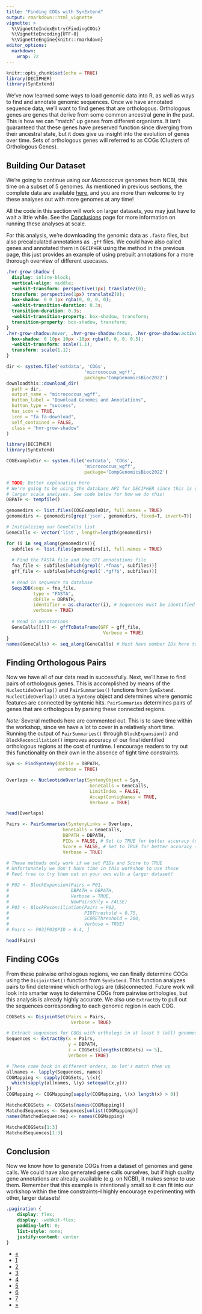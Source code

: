 ```yaml
---
title: "Finding COGs with SynExtend"
output: rmarkdown::html_vignette
vignette: >
  %\VignetteIndexEntry{FindingCOGs}
  %\VignetteEncoding{UTF-8}
  %\VignetteEngine{knitr::rmarkdown}
editor_options: 
  markdown: 
    wrap: 72
---
```


```r
knitr::opts_chunk$set(echo = TRUE)
library(DECIPHER)
library(SynExtend)
```

We've now learned some ways to load genomic data into R, as well as ways to find
and annotate genomic sequences. Once we have annotated sequence data, we'll want 
to find genes that are orthologous. Orthologous genes are genes that derive
from some common ancestral gene in the past. This is how we can "match" up genes 
from different organisms. It isn't guaranteed that these genes have preserved
function since diverging from their ancestral state, but it does give us insight
into the evolution of genes over time. Sets of orthologous genes will 
referred to as COGs (Clusters of Orthologous Genes).

## Building Our Dataset

We're going to continue using our *Micrococcus* genomes from NCBI, this time on a 
subset of 5 genomes. As mentioned in previous sections, the complete data are available [here](https://www.ncbi.nlm.nih.gov/data-hub/genome/?taxon=1269&annotated_only=true&refseq_annotation=true&assembly_level=3%3A3),
and you are more than welcome to try these analyses out with more genomes at any time!

All the code in this section will work on larger datasets, you may just have to wait
a little while. See the [Conclusions](https://www.ahl27.com/CompGenomicsBioc2022/articles/Conclusion.html)
page for more information on running these analyses at scale.

For this analysis, we're downloading the genomic data as `.fasta` files, but also
precalculated annotations as `.gff` files. We could have also called genes and 
annotated them in `DECIPHER` using the method in the previous page, this just
provides an example of using prebuilt annotations for a more thorough overview
of different usecases.


```css
.hvr-grow-shadow {
  display: inline-block;
  vertical-align: middle;
  -webkit-transform: perspective(1px) translateZ(0);
  transform: perspective(1px) translateZ(0);
  box-shadow: 0 0 1px rgba(0, 0, 0, 0);
  -webkit-transition-duration: 0.3s;
  transition-duration: 0.3s;
  -webkit-transition-property: box-shadow, transform;
  transition-property: box-shadow, transform;
}
.hvr-grow-shadow:hover, .hvr-grow-shadow:focus, .hvr-grow-shadow:active {
  box-shadow: 0 10px 10px -10px rgba(0, 0, 0, 0.5);
  -webkit-transform: scale(1.1);
  transform: scale(1.1);
}
```
```r
dir <- system.file('extdata', 'COGs',
                             'micrococcus_wgff',
                             package='CompGenomicsBioc2022')
downloadthis::download_dir(
  path = dir,
  output_name = "micrococcus_wgff",
  button_label = "Download Genomes and Annotations",
  button_type = "success",
  has_icon = TRUE,
  icon = "fa fa-download",
  self_contained = FALSE,
  class = "hvr-grow-shadow"
)
```



```r
library(DECIPHER)
library(SynExtend)
```

```r
COGExampleDir <- system.file('extdata', 'COGs',
                             'micrococcus_wgff',
                             package='CompGenomicsBioc2022')

# TODO: Better explanation here
# We're going to be using the database API for DECIPHER since this is designed for
# larger scale analyses. See code below for how we do this!
DBPATH <- tempfile()

genomedirs <- list.files(COGExampleDir, full.names = TRUE)
genomedirs <- genomedirs[grep('json', genomedirs, fixed=T, invert=T)]

# Initializing our GeneCalls list
GeneCalls <- vector('list', length=length(genomedirs))

for (i in seq_along(genomedirs)){
  subfiles <- list.files(genomedirs[i], full.names = TRUE)
  
  # Find the FASTA file and the GFF annotations file
  fna_file <- subfiles[which(grepl('.*fna$', subfiles))]
  gff_file <- subfiles[which(grepl('.*gff$', subfiles))]
  
  # Read in sequence to database
  Seqs2DB(seqs = fna_file,
          type = "FASTA",
          dbFile = DBPATH,
          identifier = as.character(i), # Sequences must be identified by number
          verbose = TRUE)
  
  # Read in annotations
  GeneCalls[[i]] <- gffToDataFrame(GFF = gff_file,
                                    Verbose = TRUE)
}
names(GeneCalls) <- seq_along(GeneCalls) # Must have number IDs here too
```

## Finding Orthologous Pairs

Now we have all of our data read in successfully. Next, we'll have to find
pairs of orthologous genes. This is accomplished by means of the `NucleotideOverlap()`
and `PairSummaries()` functions from `SynExtend`. `NucleotideOverlap()` uses
a `Synteny` object and determines where genomic features are connected by syntenic hits.
`PairSummaries` determines pairs of genes that are orthologous by parsing these
connected regions.

*Note:* Several methods here are commented out. This is to save time within the 
workshop, since we have a lot to cover in a relatively short time. Running the
output of `PairSummaries()` through `BlockExpansion()` and `BlockReconciliation()`
improves accuracy of our final identified orthologous regions at the cost of runtime. 
I encourage readers to try out this functionality on their own in the absence
of tight time constraints.

```r
Syn <- FindSynteny(dbFile = DBPATH,
                   verbose = TRUE)

Overlaps <- NucleotideOverlap(SyntenyObject = Syn,
                               GeneCalls = GeneCalls,
                               LimitIndex = FALSE,
                               AcceptContigNames = TRUE,
                               Verbose = TRUE)
```
```r
head(Overlaps)
```
```r
Pairs <- PairSummaries(SyntenyLinks = Overlaps,
                     GeneCalls = GeneCalls,
                     DBPATH = DBPATH,
                     PIDs = FALSE, # Set to TRUE for better accuracy (slower) 
                     Score = FALSE, # Set to TRUE for better accuracy (slower)
                     Verbose = TRUE)

# These methods only work if we set PIDs and Score to TRUE
# Unfortunately we don't have time in this workshop to use these
# Feel free to try them out on your own with a larger dataset!

# P02 <- BlockExpansion(Pairs = P01,
#                       DBPATH = DBPATH,
#                       Verbose = TRUE,
#                       NewPairsOnly = FALSE)
# P03 <- BlockReconciliation(Pairs = P02,
#                            PIDThreshold = 0.75,
#                            SCOREThreshold = 200,
#                            Verbose = TRUE)
# Pairs <- P03[P03$PID > 0.4, ]
```
```r
head(Pairs)
```

## Finding COGs

From these pairwise orthologous regions, we can finally determine COGs using the
`DisjointSet()` function from `SynExtend`. This function analyzes pairs to find
determine which orthologs are (dis)connected. Future work will look into smarter
ways to determine COGs from pairwise orthologies, but this analysis is already highly
accurate. We also use `ExtractBy` to pull out the sequences corresponding to each
genomic region in each COG.
```r
COGSets <- DisjointSet(Pairs = Pairs,
                        Verbose = TRUE)

# Extract sequences for COGs with orthologs in at least 5 (all) genomes
Sequences <- ExtractBy(x = Pairs,
                       y = DBPATH,
                       z = COGSets[lengths(COGSets) >= 5],
                       Verbose = TRUE)

# These come back in different orders, so let's match them up
allnames <- lapply(Sequences, names)
COGMapping <- sapply(COGSets, \(x){
  which(sapply(allnames, \(y) setequal(x,y)))
})
COGMapping <- COGMapping[sapply(COGMapping, \(x) length(x) > 0)]

MatchedCOGSets <- COGSets[names(COGMapping)]
MatchedSequences <- Sequences[unlist(COGMapping)]
names(MatchedSequences) <- names(COGMapping)
```
```r
MatchedCOGSets[1:3]
MatchedSequences[1:3]
```

## Conclusion

Now we know how to generate COGs from a dataset of genomes and gene calls. We 
could have also generated gene calls ourselves, but if high quality gene annotations
are already available (e.g. on NCBI), it makes sense to use them. Remember that this
example is intentionally small so it can fit into our workshop within the time 
constraints--I highly encourage experimenting with other, larger datasets!

```css
.pagination {
    display: flex;
    display: -webkit-flex;
    padding-left: 0;
    list-style: none;
    justify-content: center
}
```

<div class="center">
  <ul class="pagination pagination-lg">
    <li class="page-item">
      <a class="page-link" href="https://www.ahl27.com/CompGenomicsBioc2022/articles/GeneCallingAnnotation.html">&laquo;</a>
    </li>
    <li class="page-item">
      <a class="page-link" href="https://www.ahl27.com/CompGenomicsBioc2022/articles/Setup.html">1</a>
    </li>
    <li class="page-item">
      <a class="page-link" href="https://www.ahl27.com/CompGenomicsBioc2022/articles/LoadingGenomeData.html">2</a>
    </li>
    <li class="page-item">
      <a class="page-link" href="https://www.ahl27.com/CompGenomicsBioc2022/articles/GeneCallingAnnotation.html">3</a>
    </li>
    <li class="page-item active">
      <a class="page-link" href="https://www.ahl27.com/CompGenomicsBioc2022/articles/FindingCOGs.html">4</a>
    </li>
    <li class="page-item">
      <a class="page-link" href="https://www.ahl27.com/CompGenomicsBioc2022/articles/ConstructingPhylogenies.html">5</a>
    </li>
    <li class="page-item">
      <a class="page-link" href="https://www.ahl27.com/CompGenomicsBioc2022/articles/CoevolutionNetworks.html">6</a>
    </li>
    <li class="page-item">
      <a class="page-link" href="https://www.ahl27.com/CompGenomicsBioc2022/articles/Conclusion.html">7</a>
    </li>
    <li class="page-item">
      <a class="page-link" href="https://www.ahl27.com/CompGenomicsBioc2022/articles/ConstructingPhylogenies.html">&raquo;</a>
    </li>
  </ul>
</div>